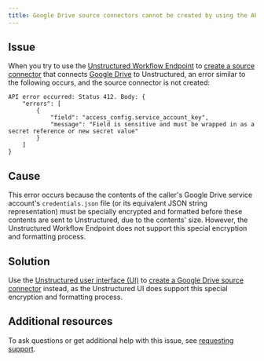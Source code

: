 ```yaml
---
title: Google Drive source connectors cannot be created by using the API
---
```


## Issue

When you try to use the [Unstructured Workflow Endpoint](/api-reference/workflow/overview) to 
[create a source connector](/api-reference/workflow/overview#create-a-source-connector) 
that connects [Google Drive](/api-reference/workflow/sources/google-drive) to Unstructured, 
an error similar to the following occurs, and the source connector is not created:

```text
API error occurred: Status 412. Body: {
    "errors": [
        {
            "field": "access_config.service_account_key",
            "message": "Field is sensitive and must be wrapped in as a secret reference or new secret value"
        }
    ]
}
```

## Cause

This error occurs because the contents of the caller's Google Drive service account's `credentials.json` file (or its 
equivalent JSON string representation) must be specially encrypted and formatted before these contents are sent to Unstructured, due to the contents' size. 
However, the Unstructured Workflow Endpoint does not support this special encryption and formatting process.

## Solution

Use the [Unstructured user interface (UI)](/ui/overview) to [create a Google Drive source connector](/ui/sources/google-drive) instead, as 
the Unstructured UI does support this special encryption and formatting process.

## Additional resources

To ask questions or get additional help with this issue, see [requesting support](/support/request).